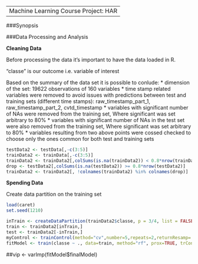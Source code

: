 ----
Machine Learning Course Project: HAR
----

###Synopsis

###Data Processing and Analysis

**Cleaning Data**

Before processing the data it's important to have the data loaded in R.

"classe" is our outcome i.e. variable of interest

Based on the summary of the data set it is possible to conlude:
* dimension of the set: 19622 observations of 160 variables
* time stamp related variables were removed to avoid issues with predictions between test and training sets (different time stamps): raw_timestamp_part_1, raw_timestamp_part_2, cvtd_timestamp
* variables with significant number of NAs were removed from the training set, Where significant was set arbitrary to 80%
* variables with significant number of NAs in the test set were also removed from the training set, Where significant was set arbitrary to 80%
* variables resulting from two above points were cossed checked to choose only the ones common for both test and training sets

```r
testData2 <- testData[,-c(3:5)]
trainData2 <- trainData[,-c(3:5)]
trainData2 <- trainData2[,colSums(is.na(trainData2)) < 0.8*nrow(trainData2)]
drop <- testData2[,colSums(is.na(testData2)) >= 0.8*nrow(testData2)]
trainData2 <- trainData2[, !colnames(trainData2) %in% colnames(drop)]

```

**Spending Data**

Create data partition on the training set
```r
load(caret)
set.seed(1210)

inTrain <- createDataPartition(trainData2$classe, p = 3/4, list = FALSE)
train <- trainData2[inTrain,]
test <- trainData2[-inTrain,]
myControl <- trainControl(method="cv",number=5,repeats=2,returnResamp='none')
fitModel <- train(classe ~ ., data=train, method="rf", prox=TRUE, trControl=myControl)


```

##vip <- varImp(fitModel$finalModel)

